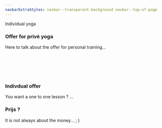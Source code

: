 ```yaml
---
navbarExtraStyles: navbar--transparent-background navbar--top-of-page
---
```


<Section>
  <Background imageName="meditation.jpg" className="vh-50 w-100">
    <SectionFooter className="text--light text--emphasized ml-3">
      Individual yoga
    </SectionFooter>
  </Background>
  <Content className="w-100">
    <h3> Offer for privé yoga </h3>
    Here to talk about the offer for personal training...
    <br/><br/><br/><br/><br/><br/>
  </Content>
</Section>

<Section>
  <Content>
    <h3>Indivdual offer</h3>
    You want a one to one lesson ? ...
  </Content>
  <Content className="vh-30 pl-0 pr-0">
    <Image name="nature-chill.JPG" />
  </Content>

  <Content className="vh-30 pl-0 pr-0">
    <Image name="nature-chill.JPG" />
  </Content>
  <Content>
    <h3>Prijs ?</h3>
    It is not always about the money... ; )
  </Content>
</Section>